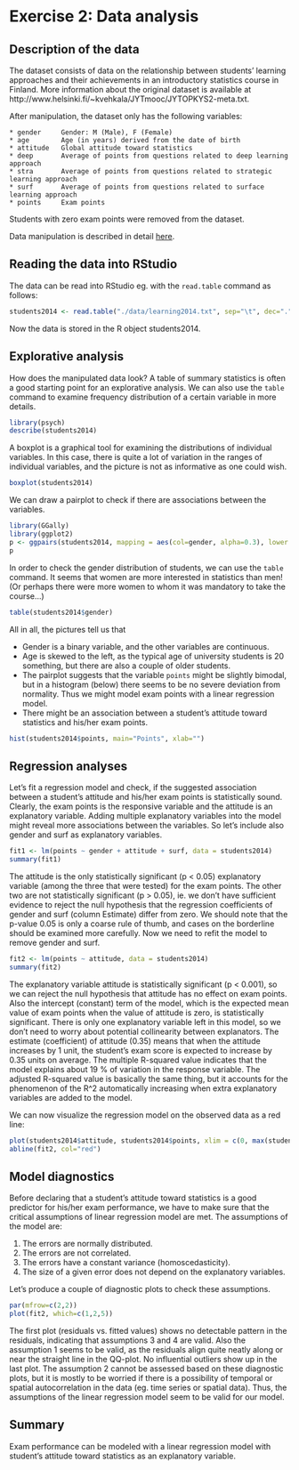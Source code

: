 # Exercise 2: Data analysis


## Description of the data

The dataset consists of data on the relationship between students' learning approaches and their achievements in an introductory statistics course in Finland. More information about the original dataset is available at http://www.helsinki.fi/~kvehkala/JYTmooc/JYTOPKYS2-meta.txt.

After manipulation, the dataset only has the following variables:

```
* gender     Gender: M (Male), F (Female)
* age        Age (in years) derived from the date of birth
* attitude   Global attitude toward statistics
* deep       Average of points from questions related to deep learning approach
* stra       Average of points from questions related to strategic learning approach
* surf       Average of points from questions related to surface learning approach
* points     Exam points
```

Students with zero exam points were removed from the dataset.

Data manipulation is described in detail [here](./data/create_learning_2014.r).


## Reading the data into RStudio

The data can be read into RStudio eg. with the `read.table` command as follows:

```r
students2014 <- read.table("./data/learning2014.txt", sep="\t", dec=".", header=T)
```

Now the data is stored in the R object students2014.


## Explorative analysis

How does the manipulated data look? A table of summary statistics is often a good starting point for an explorative analysis. We can also use the `table` command to examine frequency distribution of a certain variable in more details.

```r
library(psych)
describe(students2014)
```

A boxplot is a graphical tool for examining the distributions of individual variables. In this case, there is quite a lot of variation in the ranges of individual variables, and the picture is not as informative as one could wish.

```r
boxplot(students2014)
```

We can draw a pairplot to check if there are associations between the variables.

```r
library(GGally)
library(ggplot2)
p <- ggpairs(students2014, mapping = aes(col=gender, alpha=0.3), lower = list(combo = wrap("facethist", bins = 20)))
p
```

In order to check the gender distribution of students, we can use the `table` command. It seems that women are more interested in statistics than men! (Or perhaps there were more women to whom it was mandatory to take the course...)

```r
table(students2014$gender)
```

All in all, the pictures tell us that

* Gender is a binary variable, and the other variables are continuous.
* Age is skewed to the left, as the typical age of university students is 20 something, but there are also a couple of older students.
* The pairplot suggests that the variable `points` might be slightly bimodal, but in a histogram (below) there seems to be no severe deviation from normality. Thus we might model exam points with a linear regression model.
* There might be an association between a student's attitude toward statistics and his/her exam points.

```r
hist(students2014$points, main="Points", xlab="")
```


## Regression analyses

Let's fit a regression model and check, if the suggested association between a student's attitude and his/her exam points is statistically sound. Clearly, the exam points is the responsive variable and the attitude is an explanatory variable. Adding multiple explanatory variables into the model might reveal more associations between the variables. So let's include also gender and surf as explanatory variables.

```r
fit1 <- lm(points ~ gender + attitude + surf, data = students2014)
summary(fit1)
```

The attitude is the only statistically significant (p < 0.05) explanatory variable (among the three that were tested) for the exam points. The other two are not statistically significant (p > 0.05), ie. we don't have sufficient evidence to reject the null hypothesis that the regression coefficients of gender and surf (column Estimate) differ from zero. We should note that the p-value 0.05 is only a coarse rule of thumb, and cases on the borderline should be examined more carefully. Now we need to refit the model to remove gender and surf.

```r
fit2 <- lm(points ~ attitude, data = students2014)
summary(fit2)
```

The explanatory variable attitude is statistically significant (p < 0.001), so we can reject the null hypothesis that attitude has no effect on exam points. Also the intercept (constant) term of the model, which is the expected mean value of exam points when the value of attitude is zero, is statistically significant. There is only one explanatory variable left in this model, so we don't need to worry about potential collinearity between explanators. The estimate (coefficient) of attitude (0.35) means that when the attitude increases by 1 unit, the student's exam score is expected to increase by 0.35 units on average. The multiple R-squared value indicates that the model explains about 19 % of variation in the response variable. The adjusted R-squared value is basically the same thing, but it accounts for the phenomenon of the R^2 automatically increasing when extra explanatory variables are added to the model.

We can now visualize the regression model on the observed data as a red line:

```r
plot(students2014$attitude, students2014$points, xlim = c(0, max(students2014$attitude)), xlab="Attitude toward statistics", ylab="Exam points")
abline(fit2, col="red")
```


## Model diagnostics

Before declaring that a student's attitude toward statistics is a good predictor for his/her exam performance, we have to make sure that the critical assumptions of linear regression model are met. The assumptions of the model are:

1. The errors are normally distributed.
2. The errors are not correlated.
3. The errors have a constant variance (homoscedasticity).
4. The size of a given error does not depend on the explanatory variables.

Let's produce a couple of diagnostic plots to check these assumptions.

```r
par(mfrow=c(2,2))
plot(fit2, which=c(1,2,5))
```

The first plot (residuals vs. fitted values) shows no detectable pattern in the residuals, indicating that assumptions 3 and 4 are valid. Also the assumption 1 seems to be valid, as the residuals align quite neatly along or near the straight line in the QQ-plot. No influential outliers show up in the last plot. The assumption 2 cannot be assessed based on these diagnostic plots, but it is mostly to be worried if there is a possibility of temporal or spatial autocorrelation in the data (eg. time series or spatial data). Thus, the assumptions of the linear regression model seem to be valid for our model.


## Summary

Exam performance can be modeled with a linear regression model with student's attitude toward statistics as an explanatory variable.



